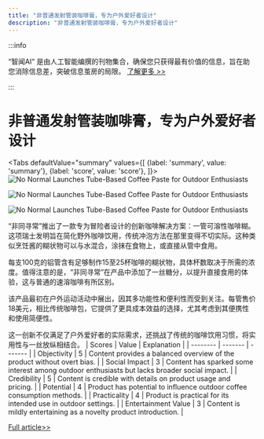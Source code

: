 ```yaml
---
title: "非普通发射管装咖啡膏，专为户外爱好者设计"
description: "非普通发射管装咖啡膏，专为户外爱好者设计"
---
```



:::info

“智闻AI“ 是由人工智能编撰的刊物集合，确保您只获得最有价值的信息，旨在助您消除信息差，突破信息茧房的局限。  [了解更多 >>](/)

:::

# 非普通发射管装咖啡膏，专为户外爱好者设计


<Tabs
	defaultValue="summary"
	values={[
	{label: 'summary', value: 'summary'},
	{label: 'score', value: 'score'},
]}>
<TabItem value="summary">
<img
  src="https://image.informedainews.com/2024/06/Foo-wY9-1717723172-0.jpg"
  alt="No Normal Launches Tube-Based Coffee Paste for Outdoor Enthusiasts"
/>

<img
  src="https://image.informedainews.com/2024/06/Foo-pNf-1717723172-1.jpg"
  alt="No Normal Launches Tube-Based Coffee Paste for Outdoor Enthusiasts"
/>

<img
  src="https://image.informedainews.com/2024/06/Foo-szf-1717723172-2.jpg"
  alt="No Normal Launches Tube-Based Coffee Paste for Outdoor Enthusiasts"
/>



“非同寻常”推出了一款专为冒险者设计的创新咖啡解决方案：一管可溶性咖啡糊。这项瑞士发明旨在简化野外咖啡饮用，传统冲泡方法在那里变得不切实际。这种类似烹饪酱的糊状物可以与水混合，涂抹在食物上，或直接从管中食用。

每支100克的铝管含有足够制作15至25杯咖啡的糊状物，具体杯数取决于所需的浓度。值得注意的是，“非同寻常”在产品中添加了一丝糖分，以提升直接食用的体验，这与普通的速溶咖啡有所区别。

该产品最初在户外运动活动中展出，因其多功能性和便利性而受到关注。每管售价18美元，相比传统咖啡包，它提供了更具成本效益的选择，尤其考虑到其便携性和使用简便性。

这一创新不仅满足了户外爱好者的实际需求，还挑战了传统的咖啡饮用习惯，将实用性与一丝放纵相结合。
</TabItem>
<TabItem value="score">
	| Scores     | Value   | Explanation |
	| -------- | ------- | ------- |
	| Objectivity  | 5    | Content provides a balanced overview of the product without overt bias.    |
	| Social Impact | 3     | Content has sparked some interest among outdoor enthusiasts but lacks broader social impact.    |
	| Credibility    | 5    | Content is credible with details on product usage and pricing.    |
	| Potential    | 4    | Product has potential to influence outdoor coffee consumption methods.    |
	| Practicality    | 4    | Product is practical for its intended use in outdoor settings.    |
	| Entertainment Value    | 3    | Content is mildly entertaining as a novelty product introduction.    |
</TabItem>
</Tabs>

[Full article>>](https://www.cnbeta.com.tw/articles/tech/1433824.htm)
